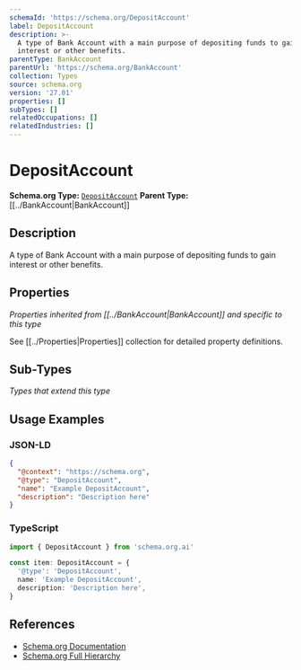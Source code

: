 ```yaml
---
schemaId: 'https://schema.org/DepositAccount'
label: DepositAccount
description: >-
  A type of Bank Account with a main purpose of depositing funds to gain
  interest or other benefits.
parentType: BankAccount
parentUrl: 'https://schema.org/BankAccount'
collection: Types
source: schema.org
version: '27.01'
properties: []
subTypes: []
relatedOccupations: []
relatedIndustries: []
---
```

# DepositAccount

**Schema.org Type:** [`DepositAccount`](https://schema.org/DepositAccount)
**Parent Type:** [[../BankAccount|BankAccount]]

## Description

A type of Bank Account with a main purpose of depositing funds to gain interest or other benefits.

## Properties

*Properties inherited from [[../BankAccount|BankAccount]] and specific to this type*

See [[../Properties|Properties]] collection for detailed property definitions.

## Sub-Types

*Types that extend this type*

## Usage Examples

### JSON-LD

```json
{
  "@context": "https://schema.org",
  "@type": "DepositAccount",
  "name": "Example DepositAccount",
  "description": "Description here"
}
```

### TypeScript

```typescript
import { DepositAccount } from 'schema.org.ai'

const item: DepositAccount = {
  '@type': 'DepositAccount',
  name: 'Example DepositAccount',
  description: 'Description here',
}
```

## References

- [Schema.org Documentation](https://schema.org/DepositAccount)
- [Schema.org Full Hierarchy](https://schema.org/docs/full.html)
